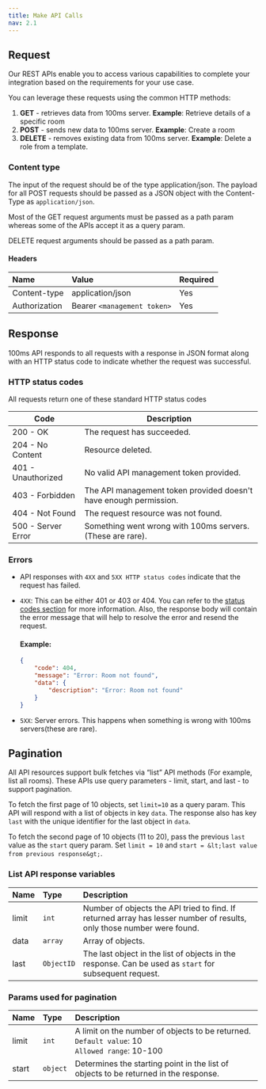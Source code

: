 ```yaml
---
title: Make API Calls
nav: 2.1
---
```


## Request

Our REST APIs enable you to access various capabilities to complete your integration based on the requirements for your use case.

<BaseRequest title="https://api.100ms.live/v2/" />

You can leverage these requests using the common HTTP methods:

1. **GET** - retrieves data from 100ms server. **Example**: Retrieve details of a specific room
2. **POST** - sends new data to 100ms server. **Example**: Create a room
3. **DELETE** - removes existing data from 100ms server. **Example**: Delete a role from a template.

### Content type

The input of the request should be of the type application/json. The payload for all POST requests should be passed as a JSON object with the Content-Type as `application/json`.

Most of the GET request arguments must be passed as a path param whereas some of the APIs accept it as a query param.

DELETE request arguments should be passed as a path param.

#### Headers

| Name                | Value                       | Required |
| :------------------ | :-------------------------- | :------- |
| Content-type <br/>  | application/json            | Yes      |
| Authorization <br/> | Bearer `<management token>` | Yes      |

## Response

100ms API responds to all requests with a response in JSON format along with an HTTP status code to indicate whether the request was successful.

### HTTP status codes

All requests return one of these standard HTTP status codes

| Code               | Description                                                       |
| ------------------ | ----------------------------------------------------------------- |
| 200 - OK           | The request has succeeded.                                        |
| 204 - No Content   | Resource deleted.                                                 |
| 401 - Unauthorized | No valid API management token provided.                           |
| 403 - Forbidden    | The API management token provided doesn't have enough permission. |
| 404 - Not Found    | The request resource was not found.                               |
| 500 - Server Error | Something went wrong with 100ms servers. (These are rare).        |

### Errors

-   API responses with `4XX` and `5XX HTTP status codes` indicate that the request has failed.
-   `4XX`: This can be either 401 or 403 or 404. You can refer to the [status codes section](#http-status-codes) for more information. Also, the response body will contain the error message that will help to resolve the error and resend the request.

    #### Example:

    ```json
    {
        "code": 404,
        "message": "Error: Room not found",
        "data": {
            "description": "Error: Room not found"
        }
    }
    ```

-   `5XX`: Server errors. This happens when something is wrong with 100ms servers(these are rare).

## Pagination

All API resources support bulk fetches via “list” API methods (For example, list all rooms). These APIs use query parameters - limit, start, and last - to support pagination.

To fetch the first page of 10 objects, set `limit=10` as a query param. This API will respond with a list of objects in key `data`. The response also has key `last` with the unique identifier for the last object in `data`.

To fetch the second page of 10 objects (11 to 20), pass the previous `last` value as the `start` query param. Set `limit = 10` and `start = &lt;last value from previous response&gt;`.

### List API response variables

| Name        | Type       | Description                                                                                                            |
| :---------- | :--------- | :--------------------------------------------------------------------------------------------------------------------- |
| limit <br/> | `int`      | Number of objects the API tried to find. If returned array has lesser number of results, only those number were found. |
| data <br/>  | `array`    | Array of objects.                                                                                                      |
| last <br/>  | `ObjectID` | The last object in the list of objects in the response. Can be used as `start` for subsequent request.                 |

### Params used for pagination

| Name  | Type     | Description                                                                                            |
| :---- | :------- | :----------------------------------------------------------------------------------------------------- |
| limit | `int`    | A limit on the number of objects to be returned.<br/> `Default value`: 10<br/> `Allowed range`: 10-100 |
| start | `object` | Determines the starting point in the list of objects to be returned in the response.                   |
